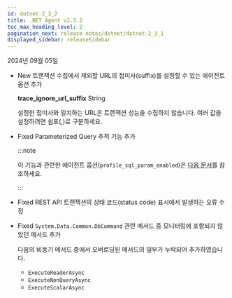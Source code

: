 ```yaml
---
id: dotnet-2_3_2
title: .NET Agent v2.3.2
toc_max_heading_level: 2
pagination_next: release-notes/dotnet/dotnet-2_3_1
displayed_sidebar: releaseSidebar
---
```


2024년 09월 05일

- <Status priority='1'>New</Status> 트랜잭션 수집에서 제외할 URL의 접미사(suffix)를 설정할 수 있는 에이전트 옵션 추가 

  **trace_ignore_url_suffix** <span class='type'>String</span>

  설정한 접미사와 일치하는 URL은 트랜잭션 성능을 수집하지 않습니다. 여러 값을 설정하려면 쉼표(,)로 구분하세요.

- <Status priority='0'>Fixed</Status> Parameterized Query 추적 기능 추가

  :::note

  이 기능과 관련한 에이전트 옵션(`profile_sql_param_enabled`)은 [다음 문서](../../dotnet/agent-dbsql)를 참조하세요.

  :::

- <Status priority='0'>Fixed</Status> REST API 트랜잭션의 상태 코드(status code) 표시에서 발생하는 오류 수정

- <Status priority='0'>Fixed</Status> `System.Data.Common.DbCommand` 관련 메서드 중 모니터링에 포함되지 않았던 메서드 추가

  다음의 비동기 메서드 중에서 오버로딩된 메서드의 일부가 누락되어 추가하였습니다.
  
  - `ExecuteReaderAsync`
  - `ExecuteNonQueryAsync`
  - `ExecuteScalarAsync`


<DownloadAgent />